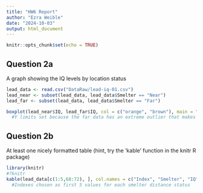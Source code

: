 ```yaml
---
title: "HW6 Report"
author: "Ezra Weible"
date: "2024-10-03"
output: html_document
---
```


```r
knitr::opts_chunk$set(echo = TRUE)
```

## Question 2a 
A graph showing the IQ levels by location status

```r
lead_data <- read.csv("DataRaw/lead-iq-01.csv")
lead_near <- subset(lead_data, lead_data$Smelter == "Near")
lead_far <- subset(lead_data, lead_data$Smelter == "Far")

boxplot(lead_near$IQ, lead_far$IQ, col = c("orange", "brown"), main = "IQ Level for Near and Far from Smelter", xlab = "Smelter Distance", ylab = "IQ", names = c("Near", "Far"), ylim = c(0, 150))
  #Y limits set because the far data has an extreme outlier that makes the graphs hard to read
```

## Question 2b
At least one nicely formatted table (hint, try the 'kable' function in the knitr R package)
```r
library(knitr)
#?knitr
kable(lead_data[c(1:5,68:72), ], col.names = c("Index", "Smelter", "IQ"), padding = 4)
  #Indexes chosen as first 5 values for each smelter distance status 
```

